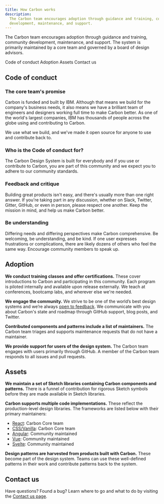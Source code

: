 ```yaml
---
title: How Carbon works
description:
  The Carbon team encourages adoption through guidance and training, community
  development, maintenance, and support.
---
```


<PageDescription>

The Carbon team encourages adoption through guidance and training, community
development, maintenance, and support. The system is primarily maintained by a
core team and governed by a board of design advisors.

</PageDescription>

<AnchorLinks>
  <AnchorLink>Code of conduct</AnchorLink>
  <AnchorLink>Adoption</AnchorLink>
  <AnchorLink>Assets</AnchorLink>
  <AnchorLink>Contact us</AnchorLink>
</AnchorLinks>

## Code of conduct

### The core team's promise

Carbon is funded and built by IBM. Although that means we build for the
company's business needs, it also means we have a brilliant team of engineers
and designers working full time to make Carbon better. As one of the world's
largest companies, IBM has thousands of people across the globe using and
contributing to Carbon.

We use what we build, and we've made it open source for anyone to use and
contribute back to.

### Who is the Code of conduct for?

The Carbon Design System is built for everybody and if you use or contribute to
Carbon, you are part of this community and we expect you to adhere to our
community standards.

### Feedback and critique

Building great products isn't easy, and there's usually more than one right
answer. If you're taking part in any discussion, whether on Slack, Twitter,
Gitter, GitHub, or even in person, please respect one another. Keep the mission
in mind, and help us make Carbon better.

### Be understanding

Differing needs and differing perspectives make Carbon comprehensive. Be
welcoming, be understanding, and be kind. If one user expresses frustrations or
complications, there are likely dozens of others who feel the same way.
Encourage community members to speak up.

## Adoption

**We conduct training classes and offer certifications.** These cover
introductions to Carbon and participating in this community. Each program is
piloted internally and available upon release externally. We teach at
conferences, bootcamp labs, and wherever else we're needed.

**We engage the community.** We strive to be one of the world’s best design
systems and we’re always
[open to feedback](https://github.com/carbon-design-system/carbon-website/issues/new?assignees=&labels=feedback&template=feedback.md&title=).
We communicate with you about Carbon's state and roadmap through GitHub support,
blog posts, and Twitter.

**Contributed components and patterns include a list of maintainers.** The
Carbon team triages and supports maintenance requests that do not have a
maintainer.

**We provide support for users of the design system.** The Carbon team engages
with users primarily through GitHub. A member of the Carbon team responds to all
issues and pull requests.

## Assets

**We maintain a set of Sketch libraries containing Carbon components and
patterns.** There is a funnel of contribution for rigorous Sketch symbols before
they are made available in Sketch libraries.

**Carbon supports multiple code implementations.** These reflect the
production-level design libraries. The frameworks are listed below with their
primary maintainers:

- [React](https://github.com/carbon-design-system/carbon): Carbon Core team
- [CSS/Vanilla](https://github.com/carbon-design-system/carbon): Carbon Core
  team
- [Angular](https://angular.carbondesignsystem.com/): Community maintained
- [Vue](https://github.com/carbon-design-system/carbon-components-vue):
  Community maintained
- [Svelte](https://github.com/ibm/carbon-components-svelte): Community
  maintained

**Design patterns are harvested from products built with Carbon.** These become
part of the design system. Teams can use these well-defined patterns in their
work and contribute patterns back to the system.

## Contact us

Have questions? Found a bug? Learn where to go and what to do by visiting the
[Contact us page](/help/contact-us).
